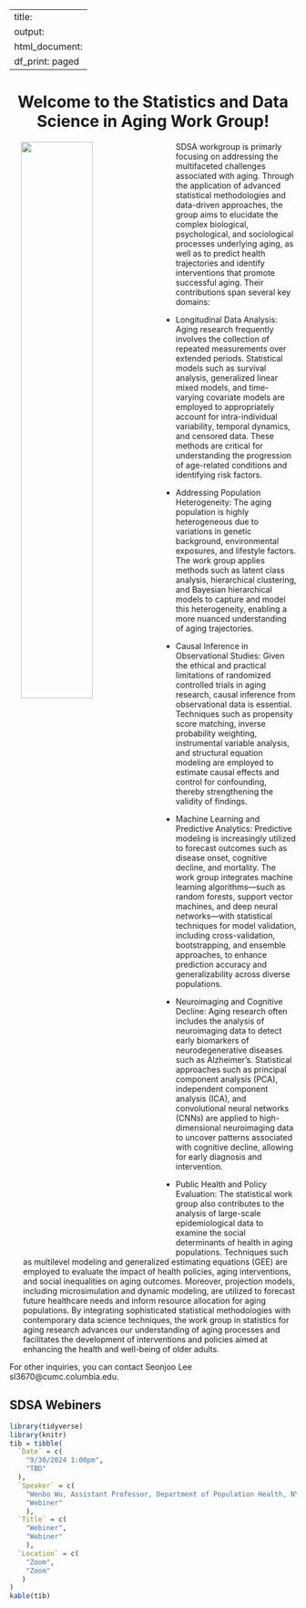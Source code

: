 
---
title:
output:
  html_document:
    df_print: paged
---

<h1 style="text-align:center">Welcome to the Statistics and Data Science in Aging Work Group!</h1>

<p>

<img src="images/SDSAlogo2.webp" style="width:50%" align="left" hspace="20"> 

SDSA workgroup is primarly focusing on addressing the multifaceted challenges associated with aging. Through the application of advanced statistical methodologies and data-driven approaches, the group aims to elucidate the complex biological, psychological, and sociological processes underlying aging, as well as to predict health trajectories and identify interventions that promote successful aging. Their contributions span several key domains:

* Longitudinal Data Analysis: Aging research frequently involves the collection of repeated measurements over extended periods. Statistical models such as survival analysis, generalized linear mixed models, and time-varying covariate models are employed to appropriately account for intra-individual variability, temporal dynamics, and censored data. These methods are critical for understanding the progression of age-related conditions and identifying risk factors.

* Addressing Population Heterogeneity: The aging population is highly heterogeneous due to variations in genetic background, environmental exposures, and lifestyle factors. The work group applies methods such as latent class analysis, hierarchical clustering, and Bayesian hierarchical models to capture and model this heterogeneity, enabling a more nuanced understanding of aging trajectories.

* Causal Inference in Observational Studies: Given the ethical and practical limitations of randomized controlled trials in aging research, causal inference from observational data is essential. Techniques such as propensity score matching, inverse probability weighting, instrumental variable analysis, and structural equation modeling are employed to estimate causal effects and control for confounding, thereby strengthening the validity of findings.

* Machine Learning and Predictive Analytics: Predictive modeling is increasingly utilized to forecast outcomes such as disease onset, cognitive decline, and mortality. The work group integrates machine learning algorithms—such as random forests, support vector machines, and deep neural networks—with statistical techniques for model validation, including cross-validation, bootstrapping, and ensemble approaches, to enhance prediction accuracy and generalizability across diverse populations.

* Neuroimaging and Cognitive Decline: Aging research often includes the analysis of neuroimaging data to detect early biomarkers of neurodegenerative diseases such as Alzheimer's. Statistical approaches such as principal component analysis (PCA), independent component analysis (ICA), and convolutional neural networks (CNNs) are applied to high-dimensional neuroimaging data to uncover patterns associated with cognitive decline, allowing for early diagnosis and intervention.

* Public Health and Policy Evaluation: The statistical work group also contributes to the analysis of large-scale epidemiological data to examine the social determinants of health in aging populations. Techniques such as multilevel modeling and generalized estimating equations (GEE) are employed to evaluate the impact of health policies, aging interventions, and social inequalities on aging outcomes. Moreover, projection models, including microsimulation and dynamic modeling, are utilized to forecast future healthcare needs and inform resource allocation for aging populations.
By integrating sophisticated statistical methodologies with contemporary data science techniques, the work group in statistics for aging research advances our understanding of aging processes and facilitates the development of interventions and policies aimed at enhancing the health and well-being of older adults.


For other inquiries, you can contact Seonjoo Lee sl3670@cumc.columbia.edu.

</p>



## SDSA Webiners

```r
library(tidyverse)
library(knitr)
tib = tibble(
  `Date` = c(
    "9/30/2024 1:00pm",
    "TBD"
  ),
  `Speaker` = c(
    "Wenbo Wu, Assistant Professor, Department of Population Health, NYU",
    "Webiner"
    ),
  `Title` = c(
    "Webiner",
    "Webiner"
    ),
  `Location` = c(
    "Zoom",
    "Zoom"
   )
)
kable(tib)
```